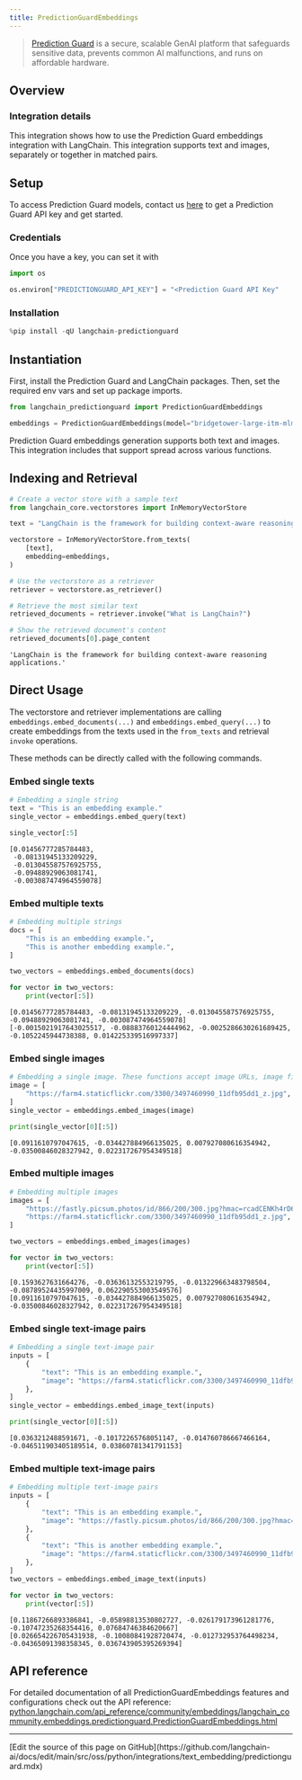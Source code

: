 ```yaml
---
title: PredictionGuardEmbeddings
---
```


>[Prediction Guard](https://predictionguard.com) is a secure, scalable GenAI platform that safeguards sensitive data, prevents common AI malfunctions, and runs on affordable hardware.

## Overview

### Integration details

This integration shows how to use the Prediction Guard embeddings integration with LangChain. This integration supports text and images, separately or together in matched pairs.

## Setup

To access Prediction Guard models, contact us [here](https://predictionguard.com/get-started) to get a Prediction Guard API key and get started.

### Credentials

Once you have a key, you can set it with

```python
import os

os.environ["PREDICTIONGUARD_API_KEY"] = "<Prediction Guard API Key"
```

### Installation

```python
%pip install -qU langchain-predictionguard
```

## Instantiation

First, install the Prediction Guard and LangChain packages. Then, set the required env vars and set up package imports.

```python
from langchain_predictionguard import PredictionGuardEmbeddings
```

```python
embeddings = PredictionGuardEmbeddings(model="bridgetower-large-itm-mlm-itc")
```

Prediction Guard embeddings generation supports both text and images. This integration includes that support spread across various functions.

## Indexing and Retrieval

```python
# Create a vector store with a sample text
from langchain_core.vectorstores import InMemoryVectorStore

text = "LangChain is the framework for building context-aware reasoning applications."

vectorstore = InMemoryVectorStore.from_texts(
    [text],
    embedding=embeddings,
)

# Use the vectorstore as a retriever
retriever = vectorstore.as_retriever()

# Retrieve the most similar text
retrieved_documents = retriever.invoke("What is LangChain?")

# Show the retrieved document's content
retrieved_documents[0].page_content
```

```output
'LangChain is the framework for building context-aware reasoning applications.'
```

## Direct Usage

The vectorstore and retriever implementations are calling `embeddings.embed_documents(...)` and `embeddings.embed_query(...)` to create embeddings from the texts used in the `from_texts` and retrieval `invoke` operations.

These methods can be directly called with the following commands.

### Embed single texts

```python
# Embedding a single string
text = "This is an embedding example."
single_vector = embeddings.embed_query(text)

single_vector[:5]
```

```output
[0.01456777285784483,
 -0.08131945133209229,
 -0.013045587576925755,
 -0.09488929063081741,
 -0.003087474964559078]
```

### Embed multiple texts

```python
# Embedding multiple strings
docs = [
    "This is an embedding example.",
    "This is another embedding example.",
]

two_vectors = embeddings.embed_documents(docs)

for vector in two_vectors:
    print(vector[:5])
```

```output
[0.01456777285784483, -0.08131945133209229, -0.013045587576925755, -0.09488929063081741, -0.003087474964559078]
[-0.0015021917643025517, -0.08883760124444962, -0.0025286630261689425, -0.1052245944738388, 0.014225339516997337]
```

### Embed single images

```python
# Embedding a single image. These functions accept image URLs, image files, data URIs, and base64 encoded strings.
image = [
    "https://farm4.staticflickr.com/3300/3497460990_11dfb95dd1_z.jpg",
]
single_vector = embeddings.embed_images(image)

print(single_vector[0][:5])
```

```output
[0.0911610797047615, -0.034427884966135025, 0.007927080616354942, -0.03500846028327942, 0.022317267954349518]
```

### Embed multiple images

```python
# Embedding multiple images
images = [
    "https://fastly.picsum.photos/id/866/200/300.jpg?hmac=rcadCENKh4rD6MAp6V_ma-AyWv641M4iiOpe1RyFHeI",
    "https://farm4.staticflickr.com/3300/3497460990_11dfb95dd1_z.jpg",
]

two_vectors = embeddings.embed_images(images)

for vector in two_vectors:
    print(vector[:5])
```

```output
[0.1593627631664276, -0.03636132553219795, -0.013229663483798504, -0.08789524435997009, 0.062290553003549576]
[0.0911610797047615, -0.034427884966135025, 0.007927080616354942, -0.03500846028327942, 0.022317267954349518]
```

### Embed single text-image pairs

```python
# Embedding a single text-image pair
inputs = [
    {
        "text": "This is an embedding example.",
        "image": "https://farm4.staticflickr.com/3300/3497460990_11dfb95dd1_z.jpg",
    },
]
single_vector = embeddings.embed_image_text(inputs)

print(single_vector[0][:5])
```

```output
[0.0363212488591671, -0.10172265768051147, -0.014760786667466164, -0.046511903405189514, 0.03860781341791153]
```

### Embed multiple text-image pairs

```python
# Embedding multiple text-image pairs
inputs = [
    {
        "text": "This is an embedding example.",
        "image": "https://fastly.picsum.photos/id/866/200/300.jpg?hmac=rcadCENKh4rD6MAp6V_ma-AyWv641M4iiOpe1RyFHeI",
    },
    {
        "text": "This is another embedding example.",
        "image": "https://farm4.staticflickr.com/3300/3497460990_11dfb95dd1_z.jpg",
    },
]
two_vectors = embeddings.embed_image_text(inputs)

for vector in two_vectors:
    print(vector[:5])
```

```output
[0.11867266893386841, -0.05898813530802727, -0.026179173961281776, -0.10747235268354416, 0.07684746384620667]
[0.026654226705431938, -0.10080841928720474, -0.012732953764498234, -0.04365091398358345, 0.036743905395269394]
```

## API reference

For detailed documentation of all PredictionGuardEmbeddings features and configurations check out the API reference: [python.langchain.com/api_reference/community/embeddings/langchain_community.embeddings.predictionguard.PredictionGuardEmbeddings.html](https://python.langchain.com/api_reference/community/embeddings/langchain_community.embeddings.predictionguard.PredictionGuardEmbeddings.html)

---

<Callout icon="pen-to-square" iconType="regular">
  [Edit the source of this page on GitHub](https://github.com/langchain-ai/docs/edit/main/src/oss/python/integrations/text_embedding/predictionguard.mdx)
</Callout>
